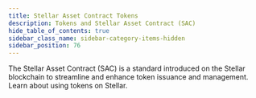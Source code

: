 ```yaml
---
title: Stellar Asset Contract Tokens
description: Tokens and Stellar Asset Contract (SAC)
hide_table_of_contents: true
sidebar_class_name: sidebar-category-items-hidden
sidebar_position: 76
---
```


The Stellar Asset Contract (SAC) is a standard introduced on the Stellar blockchain to streamline and enhance token issuance and management. Learn about using tokens on Stellar.
